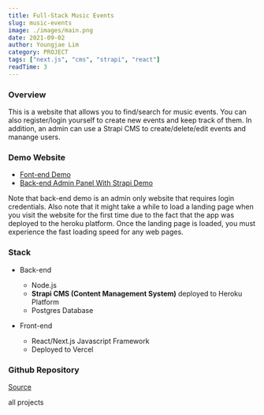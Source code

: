 ```yaml
---
title: Full-Stack Music Events
slug: music-events
image: ./images/main.png
date: 2021-09-02
author: Youngjae Lim
category: PROJECT
tags: ["next.js", "cms", "strapi", "react"]
readTime: 3
---
```



### Overview

This is a website that allows you to find/search for music events. You can also register/login yourself to create  new events and keep track of them. In addition, an admin can use a Strapi CMS to create/delete/edit events and manange users. 

### Demo Website

- [Font-end Demo](https://nextjsmusiceventsfrontend.vercel.app/)
- [Back-end Admin Panel With Strapi Demo](https://nextjs-music-events-backend.herokuapp.com/admin/auth/login)

Note that back-end demo is an admin only website that requires login credentials. Also note that it might take a while to load a landing page when you visit the website for the first time due to the fact that the app was deployed to the heroku platform. Once the landing page is loaded, you must experience the fast loading speed for any web pages.

### Stack

- Back-end
  - Node.js
  - **Strapi CMS (Content Management System)** deployed to Heroku Platform
  - Postgres Database

- Front-end
  - React/Next.js Javascript Framework
  - Deployed to Vercel

### Github Repository

[Source](https://github.com/youngjae-lim/nextjs-music-events-frontend)

<Link to='/projects' className='btn center-btn'>
  all projects
</Link>
